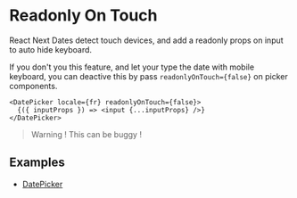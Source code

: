 
<Meta title="Documentation/Customization/ReadonlyOnTouch" />

# Readonly On Touch

React Next Dates detect touch devices, and add a readonly props on input to auto hide keyboard.

If you don't you this feature, and let your type the date with mobile keyboard, you can deactive this by pass `readonlyOnTouch={false}` on picker components.

```tsx
<DatePicker locale={fr} readonlyOnTouch={false}>
  {({ inputProps }) => <input {...inputProps} />}
</DatePicker>
```

> Warning ! This can be buggy !

## Examples

- [DatePicker](/?path=/docs/components-datepicker--readonly-on-touch#readonly-on-touch)
